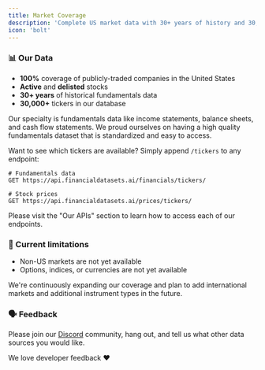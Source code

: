 ```yaml
---
title: Market Coverage
description: 'Complete US market data with 30+ years of history and 30,000+ tickers.'
icon: 'bolt'
---
```


### 📊 Our Data
- <b>100%</b> coverage of publicly-traded companies in the United States
- <b>Active</b> and <b>delisted</b> stocks
- <b>30+ years</b> of historical fundamentals data
- <b>30,000+</b> tickers in our database

Our specialty is fundamentals data like income statements, balance sheets, and cash flow statements.  We proud ourselves on having a high quality fundamentals dataset that is standardized and easy to access. 

Want to see which tickers are available? Simply append `/tickers` to any endpoint:
```
# Fundamentals data
GET https://api.financialdatasets.ai/financials/tickers/

# Stock prices
GET https://api.financialdatasets.ai/prices/tickers/
```

Please visit the "Our APIs" section to learn how to access each of our endpoints.

### 🚧 Current limitations
- Non-US markets are not yet available
- Options, indices, or currencies are not yet available

We're continuously expanding our coverage and plan to add international markets and additional instrument types in the future.


### 🗣️ Feedback

Please join our [Discord](https://discord.gg/hTtb8wzgSQ) community, hang out, and tell us what other data sources you would like.

We love developer feedback ❤️
